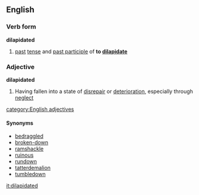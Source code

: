 ==English==

===Verb form===
'''dilapidated'''
# [[past]] [[tense]] and [[past participle]] of '''to [[dilapidate]]'''
===Adjective===
'''dilapidated'''
# Having fallen into a state of [[disrepair]] or [[deterioration]], especially through [[neglect]]
[[category:English adjectives]]
====Synonyms====
*[[bedraggled]]
*[[broken-down]]
*[[ramshackle]]
*[[ruinous]]
*[[rundown]]
*[[tatterdemalion]]
*[[tumbledown]]

[[it:dilapidated]]